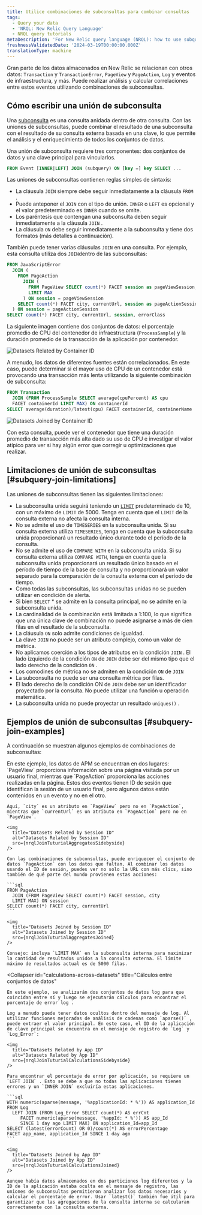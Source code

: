 ```yaml
---
title: Utilice combinaciones de subconsultas para combinar consultas
tags:
  - Query your data
  - 'NRQL: New Relic Query Language'
  - NRQL query tutorials
metaDescription: 'For New Relic query language (NRQL): how to use subquery joins.'
freshnessValidatedDate: '2024-03-19T00:00:00.000Z'
translationType: machine
---
```








Gran parte de los datos almacenados en New Relic se relacionan con otros datos: `Transaction` y `TransactionError`, `PageView` y `PageAction`, `Log` y eventos de infraestructura, y más. Puede realizar análisis y calcular correlaciones entre estos eventos utilizando combinaciones de subconsultas.

## Cómo escribir una unión de subconsulta

Una [subconsulta](/docs/query-your-data/nrql-new-relic-query-language/get-started/subqueries-in-nrql) es una consulta anidada dentro de otra consulta. Con las uniones de subconsultas, puede combinar el resultado de una subconsulta con el resultado de su consulta externa basada en una clave, lo que permite el análisis y el enriquecimiento de todos los conjuntos de datos.

Una unión de subconsulta requiere tres componentes: dos conjuntos de datos y una clave principal para vincularlos.

```sql
FROM Event [INNER|LEFT] JOIN (subquery) ON [key =] key SELECT ...
```

Las uniones de subconsultas contienen reglas simples de sintaxis:

* La cláusula `JOIN` siempre debe seguir inmediatamente a la cláusula `FROM` .
* Puede anteponer el `JOIN` con el tipo de unión. `INNER` o `LEFT` es opcional y el valor predeterminado es `INNER` cuando se omite.
* Los paréntesis que contengan una subconsulta deben seguir inmediatamente a la cláusula `JOIN` .
* La cláusula `ON` debe seguir inmediatamente a la subconsulta y tiene dos formatos (más detalles a continuación).

También puede tener varias cláusulas `JOIN` en una consulta. Por ejemplo, esta consulta utiliza dos `JOIN`dentro de las subconsultas:

```sql
FROM JavaScriptError
  JOIN (
    FROM PageAction
      JOIN (
        FROM PageView SELECT count(*) FACET session as pageViewSession, city
        LIMIT MAX
      ) ON session = pageViewSession
    SELECT count(*) FACET city, currentUrl, session as pageActionSession
  ) ON session = pageActionSession
SELECT count(*) FACET city, currentUrl, session, errorClass
```

La siguiente imagen contiene dos conjuntos de datos: el porcentaje promedio de CPU del contenedor de infraestructura (`ProcessSample`) y la duración promedio de la transacción de la aplicación por contenedor.

<img
  title="Datasets related by container ID"
  alt="Datasets Related by Container ID"
  src={nrqlJoinTuturialRowsSidebyside}
/>

A menudo, los datos de diferentes fuentes están correlacionados. En este caso, puede determinar si el mayor uso de CPU de un contenedor está provocando una transacción más lenta utilizando la siguiente combinación de subconsulta:

```sql
FROM Transaction
  JOIN (FROM ProcessSample SELECT average(cpuPercent) AS cpu
  FACET containerId LIMIT MAX) ON containerId
SELECT average(duration)/latest(cpu) FACET containerId, containerName
```

<img
  title="Datasets Joined by Container ID"
  alt="Datasets Joined by Container ID"
  src={nrqlJoinTuturialRowsJoined}
/>

Con esta consulta, puede ver el contenedor que tiene una duración promedio de transacción más alta dado su uso de CPU e investigar el valor atípico para ver si hay algún error que corregir u optimizaciones que realizar.

## Limitaciones de unión de subconsultas [#subquery-join-limitations]

Las uniones de subconsultas tienen las siguientes limitaciones:

* La subconsulta unida seguirá teniendo un [`LIMIT`](#sel-limit) predeterminado de 10, con un máximo de `LIMIT` de 5000. Tenga en cuenta que el `LIMIT` de la consulta externa no afecta la consulta interna.
* No se admite el uso de `TIMESERIES` en la subconsulta unida. Si su consulta externa utiliza `TIMESERIES`, tenga en cuenta que la subconsulta unida proporcionará un resultado único durante todo el período de la consulta.
* No se admite el uso de `COMPARE WITH` en la subconsulta unida. Si su consulta externa utiliza `COMPARE WITH`, tenga en cuenta que la subconsulta unida proporcionará un resultado único basado en el período de tiempo de la base de consulta y no proporcionará un valor separado para la comparación de la consulta externa con el período de tiempo.
* Como todas las subconsultas, las subconsultas unidas no se pueden utilizar en condición de alerta.
* Si bien `SELECT` \* se admite en la consulta principal, no se admite en la subconsulta unida.
* La cardinalidad de la combinación está limitada a 1:100, lo que significa que una única clave de combinación no puede asignarse a más de cien filas en el resultado de la subconsulta.
* La cláusula `ON` solo admite condiciones de igualdad.
* La clave `JOIN` no puede ser un atributo complejo, como un valor de métrica.
* No aplicamos coerción a los tipos de atributos en la condición `JOIN` . El lado izquierdo de la condición `ON` de `JOIN` debe ser del mismo tipo que el lado derecho de la condición `ON` .
* Los comodines de métrica no se admiten en la condición `ON` de `JOIN`
* La subconsulta no puede ser una consulta métrica por filas.
* El lado derecho de la condición ON de `JOIN` debe ser un identificador proyectado por la consulta. No puede utilizar una función u operación matemática.
* La subconsulta unida no puede proyectar un resultado `uniques()` .

## Ejemplos de unión de subconsultas [#subquery-join-examples]

A continuación se muestran algunos ejemplos de combinaciones de subconsultas:

<CollapserGroup>
  <Collapser
    id="add-missing-data"
    title="Agregar datos faltantes"
  >
    En este ejemplo, los datos de APM se encuentran en dos lugares: `PageView` proporciona información sobre una página visitada por un usuario final, mientras que `PageAction` proporciona las acciones realizadas en la página. Estos dos eventos tienen ID de sesión que identifican la sesión de un usuario final, pero algunos datos están contenidos en un evento y no en el otro.

    Aquí, `city` es un atributo en `PageView` pero no en `PageAction`, mientras que `currentUrl` es un atributo en `PageAction` pero no en `PageView`.

    <img
      title="Datasets Related by Session ID"
      alt="Datasets Related by Session ID"
      src={nrqlJoinTuturialAggregatesSidebyside}
    />

    Con las combinaciones de subconsultas, puede enriquecer el conjunto de datos `PageAction` con los datos que faltan. Al combinar los datos usando el ID de sesión, puedes ver no solo la URL con más clics, sino también de qué parte del mundo provienen estas acciones:

    ```sql
    FROM PageAction
      JOIN (FROM PageView SELECT count(*) FACET session, city
      LIMIT MAX) ON session
    SELECT count(*) FACET city, currentUrl
    ```

    <img
      title="Datasets Joined by Session ID"
      alt="Datasets Joined by Session ID"
      src={nrqlJoinTuturialAggregatesJoined}
    />

    Consejo: incluya `LIMIT MAX` en la subconsulta interna para maximizar la cantidad de resultados unidos a la consulta externa. El límite máximo de resultados actual es de 5000 filas.
  </Collapser>

  <Collapser
    id="calculations-across-datasets"
    title="Cálculos entre conjuntos de datos"
  >
    En este ejemplo, se analizarán dos conjuntos de datos log para que coincidan entre sí y luego se ejecutarán cálculos para encontrar el porcentaje de error log .

    Log a menudo puede tener datos ocultos dentro del mensaje de log. Al utilizar funciones mejoradas de análisis de cadenas como `aparse()` , puede extraer el valor principal. En este caso, el ID de la aplicación de clave principal se encuentra en el mensaje de registro de `Log` y `Log_Error`:

    <img
      title="Datasets Related by App ID"
      alt="Datasets Related by App ID"
      src={nrqlJoinTuturialCalculationsSidebyside}
    />

    Para encontrar el porcentaje de error por aplicación, se requiere un `LEFT JOIN` . Esto se debe a que no todas las aplicaciones tienen errores y un `INNER JOIN` excluiría estas aplicaciones.

    ```sql
    WITH numeric(aparse(message, '%applicationId: * %')) AS application_Id
    FROM Log
      LEFT JOIN (FROM Log_Error SELECT count(*) AS errCnt
         FACET numeric(aparse(message, '%appId: * %')) AS app_Id
         SINCE 1 day ago LIMIT MAX) ON application_Id=app_Id
    SELECT (latest(errorCount) OR 0)/count(*) AS errorPercentage
    FACET app_name, application_Id SINCE 1 day ago
    ```

    <img
      title="Datasets Joined by App ID"
      alt="Datasets Joined by App ID"
      src={nrqlJoinTuturialCalculationsJoined}
    />

    Aunque había datos almacenados en dos particiones log diferentes y la ID de la aplicación estaba oculta en el mensaje de registro, las uniones de subconsultas permitieron analizar los datos necesarios y calcular el porcentaje de error. Usar `latest()` también fue útil para garantizar que las agregaciones de la consulta interna se calcularan correctamente con la consulta externa.
  </Collapser>
</CollapserGroup>